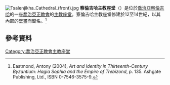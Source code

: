 [[File:Tsalenjikha_Cathedral_(front).jpg|thumb]]
'''察倫吉哈主教座堂'''（{{lang-ka|წალენჯიხის მაცხოვრის ფერისცვალების საკათედრო ტაძარი}}）是位於[[喬治亞|喬治亞]][[察倫吉哈|察倫吉哈]]的一座[[喬治亞正教會|喬治亞正教會]]的[[主教座堂|主教座堂]]。察倫吉哈主教座堂修建於12至14世紀，以其內部的[[壁畫|壁畫]]而聞名。<ref>Eastmond, Antony (2004), ''Art and Identity in Thirteenth-Century Byzantium: Hagia Sophia and the Empire of Trebizond'', p. 135. Ashgate Publishing, Ltd., ISBN 0-7546-3575-9.</ref>

== 參考資料 ==
{{Commons category|Tsalenjikha Cathedral}}
{{reflist}}

[[Category:喬治亞正教會主教座堂|Category:喬治亞正教會主教座堂]]